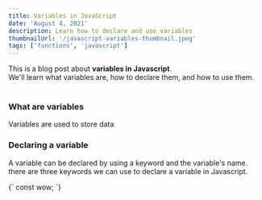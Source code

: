 ```yaml
---
title: Variables in JavaScript
date: 'August 4, 2021'
description: Learn how to declare and use variables
thumbnailUrl: '/javascript-variables-thumbnail.jpeg'
tags: ['functions', 'javascript']
---
```


<div>
  This is a blog post about <strong>variables in Javascript</strong>. <br/>
  We'll learn what variables are, how to declare them, and how to use them.
</div>

<br/>

### What are variables
Variables are used to store data

### Declaring a variable
A variable can be declared by using a keyword and the variable's name. there are three keywords we can use to declare a variable in Javascript.

<SyntaxHighlighter language="javascript">
  {`
    const wow;
  `}
</SyntaxHighlighter>